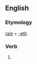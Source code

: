 ==English==

===Etymology===
[[rain]] + [[-eth]]

===Verb===
{{infl|en|verb form}}

# {{archaic third-person singular of|rain}}